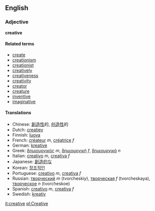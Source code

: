 ==English==
===Adjective===
'''creative'''

====Related terms====
*[[create]]
*[[creationism]]
*[[creationist]]
*[[creatively]]
*[[creativeness]]
*[[creativity]]
*[[creator]]
*[[creature]]
*[[inventive]]
*[[imaginative]]

====Translations====
*Chinese: [[創造性]]的, [[创造性]]的
*Dutch: [[creatiev]]
*Finnish: [[luova]]
*French: [[créateur]] ''m'', [[créatrice]] ''f''<!-- please check that these are not "creator" instead/only -->
*German: [[kreative]]
*Greek: [[δημιουργικός]] ''m'', [[δημιουργική]] ''f'', [[δημιουργικό]] ''n''
*Italian: [[creativo]] ''m'', [[creativa]] ''f''
*Japanese: [[創造的]]な<!-- please doublecheck -->
*Korean: [[창조적인]]
*Portuguese: [[creativo]] ''m'', [[creativa]] ''f''
*Russian: [[творческий]] ''m'' (tvorcheskiy), [[творческая]] ''f'' (tvorcheskaya), [[творческое]] ''n'' (tvorcheskoe)
*Spanish: [[creativo]] ''m'', [[creativa]] ''f''
*Swedish: [[kreativ]]

[[it:creative]]
[[pl:Creative]]